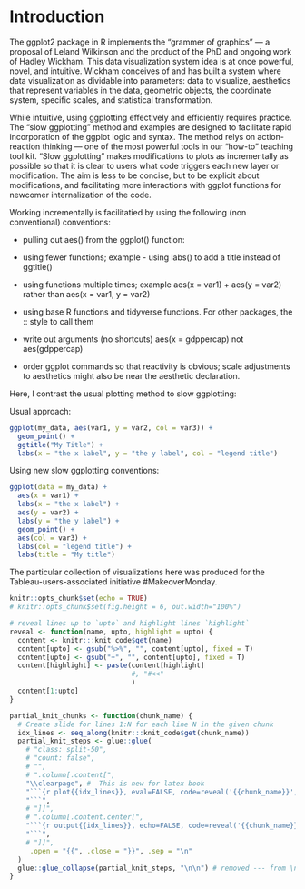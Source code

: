 # Introduction {#intro}

<!-- Introduction outline:  -->
<!-- - What is ggplot ? -->

<!--   - Originated with  -->
<!--   - Developed by ... -->
<!--   - Now team ... -->

<!-- - What is "slow" ggplotting -->

<!--   - action-reaction one of the most powerful tools we have in teaching how-to knowledge. -->
<!--   - What does this book contain (Makeover monday examples with slow ggplot) -->



The ggplot2 package in R implements the "grammer of graphics" --- a proposal of Leland Wilkinson and the product of the PhD and ongoing work of Hadley Wickham.  This data visualization system idea is at once powerful, novel, and intuitive.  Wickham conceives  of and has built a system where data visualization as dividable into parameters:  data to visualize, aesthetics that represent variables in the data, geometric objects, the coordinate system, specific scales, and statistical transformation.  

While intuitive, using ggplotting effectively and efficiently requires practice.  The "slow ggplotting" method and examples are designed to facilitate rapid incorporation of the ggplot logic and syntax.  The method relys on action-reaction thinking --- one of the most powerful tools in our "how-to" teaching tool kit. "Slow ggplotting" makes modifications to plots as incrementally as possible so that it is clear to users what code triggers each new layer or modification.  The aim is less to be concise, but to be explicit about modifications, and facilitating more interactions with ggplot functions for newcomer internalization of the code. 

Working incrementally is facilitatied by using the following (non conventional) conventions: 

- pulling out aes() from the ggplot() function:  

- using fewer functions; example - using labs() to add a title instead of ggtitle()

- using functions multiple times; example aes(x = var1) + aes(y = var2) rather than aes(x = var1, y = var2)
- using base R functions and tidyverse functions.  For other packages, the :: style to call them
- write out arguments (no shortcuts)  aes(x = gdppercap) not aes(gdppercap)
- order ggplot commands so that reactivity is obvious; scale adjustments to aesthetics might also be near the aesthetic declaration. 


Here, I contrast the usual plotting method to slow ggplotting:

Usual approach:

```r
ggplot(my_data, aes(var1, y = var2, col = var3)) +
  geom_point() +
  ggtitle("My Title") +
  labs(x = "the x label", y = "the y label", col = "legend title")
```

Using new slow ggplotting conventions: 

```r
ggplot(data = my_data) +
  aes(x = var1) +
  labs(x = "the x label") +
  aes(y = var2) +
  labs(y = "the y label") +
  geom_point() +
  aes(col = var3) +
  labs(col = "legend title") +
  labs(title = "My title")
```

The particular collection of visualizations here was produced for the Tableau-users-associated initiative #MakeoverMonday.  




<!-- #MakeoverMonday is now in it's third year. -->
<!--  January 2016, Andy Kreibel, Head Coach at The Information Lab, and Andy Cotgreave, Technical Evangelist at Tableau, have been organizing Make -->

<!-- The friends wanted to keep up their skills even as they had moved into more administrative jobs that didn't require regular visualizaton work.  Andy and Andy were find the data for an existing data visualization in the media, and would recreate or "makeover" the visualization using Tableau, a tool that they were both expert in. They were sharing their makeovers products with each other, but also with the world on Twitter.  When more people expressed interest in joining, and they two started a more organized initiative - posting the original graph and data every Sunday, so that whoever wanted to could participate in #Makeovermonday. -->

<!-- My first submission was late 2016, after catching wind of the exciting project via the podcast.  I made a scrappy little graph about motorway casualties; sad topic, but fun graph making.   -->

<!-- I was using base R at that time. Then in the summer of 2017 I went to a conference in Zurich, the women's summer school for political methodology.  There was a session on ggplot2.  I internalized some of the basics, and decided that if I wanted to learn that (powerful - as everyone kept calling it) graphing system, then I could do it via the #MakeoverMonday weekly exercises (not that I particpated weekly).  Even though most folks were using Tablaeu, the administrators didn't seem to mind a few R and ggplot submission here and there.  I got a little hooked. -->

<!-- Early this year Andy and Eva Murry sent a number of the participants a private message on Twitter.  "We're writing a book:  #MakeoverMonday".  They were putting together a collection of a visualizations that resulted from the project, and were seeking perspectives of participants as well as permission to use some of the visualizations produced for the initiatives.  Cool.  I was pleased to participate.  For me #MakeoverMonday allowed me to focus on the visualization task.  Usually visualization comes at the end of, sometimes arguous, data cleaning --- and you might already be a little spent.  Having rather clean data delivered, and seeing the approaches of many other (many brilliant) data visualizers was a treat.  I still need to buy my copy of the book, which contains a visualization of food prices in London as a function of how far a restaurant is from the Big Ben.   -->

<!-- And now, using the goodness of RStudio and Yihui Xie's bookdown, I'm putting together my own little collection.  Of course there is a bit of curation involved --- I'm not including every plot.  And, I'm revising the exact code that creates the plots in many cases, to be more consistent across plots, and also, I think, to make communicating about how the plot was built easy.  This involves: -->




```r
knitr::opts_chunk$set(echo = TRUE)
# knitr::opts_chunk$set(fig.height = 6, out.width="100%")

# reveal lines up to `upto` and highlight lines `highlight`
reveal <- function(name, upto, highlight = upto) {
  content <- knitr:::knit_code$get(name)
  content[upto] <- gsub("%>%", "", content[upto], fixed = T)
  content[upto] <- gsub("+", "", content[upto], fixed = T)
  content[highlight] <- paste(content[highlight]
                              #, "#<<"
                              )
  content[1:upto]
}

partial_knit_chunks <- function(chunk_name) {
  # Create slide for lines 1:N for each line N in the given chunk
  idx_lines <- seq_along(knitr:::knit_code$get(chunk_name))
  partial_knit_steps <- glue::glue(
    # "class: split-50",
    # "count: false",
    # "",
    # ".column[.content[",
    "\\clearpage", #  This is new for latex book
    "```{r plot{{idx_lines}}, eval=FALSE, code=reveal('{{chunk_name}}', {{idx_lines}})}",
    "```",
    # "]]",
    # ".column[.content.center[",
    "```{r output{{idx_lines}}, echo=FALSE, code=reveal('{{chunk_name}}', {{idx_lines}})}",
    "```",
    # "]]",
     .open = "{{", .close = "}}", .sep = "\n"
  )
  glue::glue_collapse(partial_knit_steps, "\n\n") # removed --- from \n---\n for latex
}
```


<!-- You can label chapter and section titles using `{#label}` after them, e.g., we can reference Chapter \@ref(intro). If you do not manually label them, there will be automatic labels anyway, e.g., Chapter \@ref(methods). -->

<!-- Figures and tables with captions will be placed in `figure` and `table` environments, respectively. -->

<!-- ```{r nice-fig, fig.cap='Here is a nice figure!', out.width='80%', fig.asp=.75, fig.align='center'} -->
<!-- par(mar = c(4, 4, .1, .1)) -->
<!-- plot(pressure, type = 'b', pch = 19) -->
<!-- ``` -->

<!-- Reference a figure by its code chunk label with the `fig:` prefix, e.g., see Figure \@ref(fig:nice-fig). Similarly, you can reference tables generated from `knitr::kable()`, e.g., see Table \@ref(tab:nice-tab). -->

<!-- ```{r nice-tab, tidy=FALSE} -->
<!-- knitr::kable( -->
<!--   head(iris, 20), caption = 'Here is a nice table!', -->
<!--   booktabs = TRUE -->
<!-- ) -->
<!-- ``` -->

<!-- You can write citations, too. For example, we are using the **bookdown** package [@R-bookdown] in this sample book, which was built on top of R Markdown and **knitr** [@xie2015]. -->
